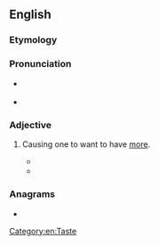 ==English==

===Etymology===
{{suffix|en|more|ish}}

===Pronunciation===
* {{a|UK}} {{IPA|/ˈmɔːɹ.ɪʃ/|lang=en}}
* {{homophones|lang=en|Moorish}} {{qualifier|in some accents}}

===Adjective===
{{en-adj}}

# {{lb|en|UK|informal|of food, drink, or other consumable}} Causing one to want to have [[more]].
#: {{syn|en|Thesaurus:delicious}}
#* {{quote-book
|lang=en
|year=1788
|author=Francis Grose
|authorlink=Francis Grose
|title=A Classical Dictionary of the Vulgar Tongue
|edition=Second
|url=
|page=322
|pageurl=https://archive.org/details/b2876190x/page/n322
|passage={{smallcaps|More-ish.}} This wine has but one fault, and that is, it is '''more-ish''': i.e. more of it is wanted, or there is too little of it.
#* {{quote-web
|author=Jesse Armstrong, Sam Bain, David Mitchell, Robert Webb
|lang=en
|title=Peep Show - Jeremy Makes It
|site=IMDB, YouTube
|url=https://www.imdb.com/title/tt0672482/characters/nm0455057
|url2=https://www.youtube.com/watch?v=tbQIAp2QAUg
|year=2004
|passage=Tell you what, that crack is really '''moreish'''.}}
}}
#* {{quote-journal
|lang=en
|date=December 15, 2011
|author=Felicity Cloake
|title=How to cook the perfect nut roast
|work=Guardian
|url=http://www.guardian.co.uk/lifeandstyle/wordofmouth/2011/dec/15/how-cook-perfect-nut-roast
|page=
|passage=Although surprisingly moist, thanks to the stock (indeed, the contrast between the crisp exterior and the squidgy middle is horribly '''moreish'''), the combination of parsley, garlic and breadcrumbs reminds me of a very fancy loaf of garlic bread – and all but overpowers the sweet flavour of the cashews.}}

===Anagrams===
* {{anagrams|en|a=ehimors|Moshier|heirmos|heroism}}

[[Category:en:Taste]]